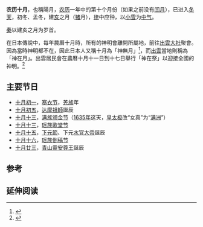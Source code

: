 {{Otheruses
|subject=農曆十月
|other=十月的其他意思
|十月
}}
{{Lunar10Calendar}}
'''农历十月'''，也稱陽月，[[农历|农历]]一年中的第十个月份（如果之前没有[[闰月|闰月]]），已进入[[冬天|冬天]]，初冬、孟冬，建[[亥|亥]]之月（[[猪|猪]]月），[[十二律|律]]中应钟，以[[小雪|小雪]]为[[中气|中气]]。

[[秦国|秦]]以建亥之月为岁首。

在日本傳說中，每年農曆十月時，所有的神明會離開所屬地，前往[[出雲大社|出雲大社]]聚會。因為當時神明都不在，因此日本人又稱十月為「神無月」<ref>{{cite book|author1=新谷尚紀|title=圖解日本風俗|publisher=好讀|isbn=9789861784083|page=15頁}}</ref>，而[[出雲|出雲]]當地則稱為「神在月」。出雲居民會在農曆十月十一日到十七日舉行「神在祭」以迎接全國的神明。<ref>{{cite book | title=圖解巫女 | author=朱鷺田祐 | year=2012-08-06 | pages=134～135頁 | isbn=9789865973230}}</ref>

==主要节日==
* [[十月初一|十月初一]]，[[寒衣节|寒衣节]]，[[羌族|羌族]]年
* [[十月初五|十月初五]]，[[达摩祖師|达摩祖師]]誕辰
* [[十月十三|十月十三]]，[[满族|满族]][[颁金节|颁金节]]（[[1635年|1635年]]这天，[[皇太极|皇太极]]改“女真”为“[[满洲|满洲]]”）
* [[十月十三|十月十三]]，[[瑶族|瑶族]][[歌堂节|歌堂节]]
* [[十月十五|十月十五]]，[[下元節|下元節]]、下元[[水官大帝|水官大帝]]誕辰
* [[十月十六|十月十六]]，[[瑶族|瑶族]][[倒稿节|倒稿节]]
* [[十月廿三|十月廿三]]，[[靈安尊王|青山靈安尊王]]誕辰

== 参考 ==
{{Reflist}}

== 延伸阅读 ==
{{Wikisource further reading}}

{{Standard-stub}}